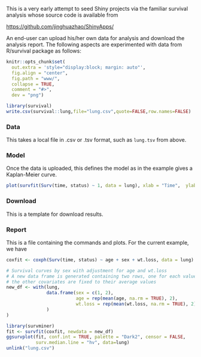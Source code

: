 This is a very early attempt to seed Shiny projects via the familiar survival analysis whose source code is available from

[https://github.com/jinghuazhao/ShinyApps/](https://github.com/jinghuazhao/ShinyApps/)

An end-user can upload his/her own data for analysis and download the analysis report. The following aspects are experimented with data from 
R/survival package as follows:

```r
knitr::opts_chunk$set(
  out.extra = 'style="display:block; margin: auto"',
  fig.align = "center",
  fig.path = "www/",
  collapse = TRUE,
  comment = "#>",
  dev = "png")
```

```r
library(survival)
write.csv(survival::lung,file="lung.csv",quote=FALSE,row.names=FALSE)
```

### Data

This takes a local file in .csv or .tsv format, such as `lung.tsv` from above.

### Model

Once the data is uploaded, this defines the model as in the example gives a Kaplan-Meier curve.

```r
plot(survfit(Surv(time, status) ~ 1, data = lung), xlab = "Time",  ylab = "Overall survival probability")
```

### Download

This is a template for download results.

### Report

This is a file containing the commands and plots. For the current example, we have

```r
coxfit <- coxph(Surv(time, status) ~ age + sex + wt.loss, data = lung)

# Survival curves by sex with adjustment for age and wt.loss
# A new data frame is generated containing two rows, one for each value of sex;
# the other covariates are fixed to their average values
new_df <- with(lung,
               data.frame(sex = c(1, 2),
                          age = rep(mean(age, na.rm = TRUE), 2),
                          wt.loss = rep(mean(wt.loss, na.rm = TRUE), 2)
               )
)

library(survminer)
fit <- survfit(coxfit, newdata = new_df)
ggsurvplot(fit, conf.int = TRUE, palette = "Dark2", censor = FALSE,
           surv.median.line = "hv", data=lung)
unlink("lung.csv")
```
